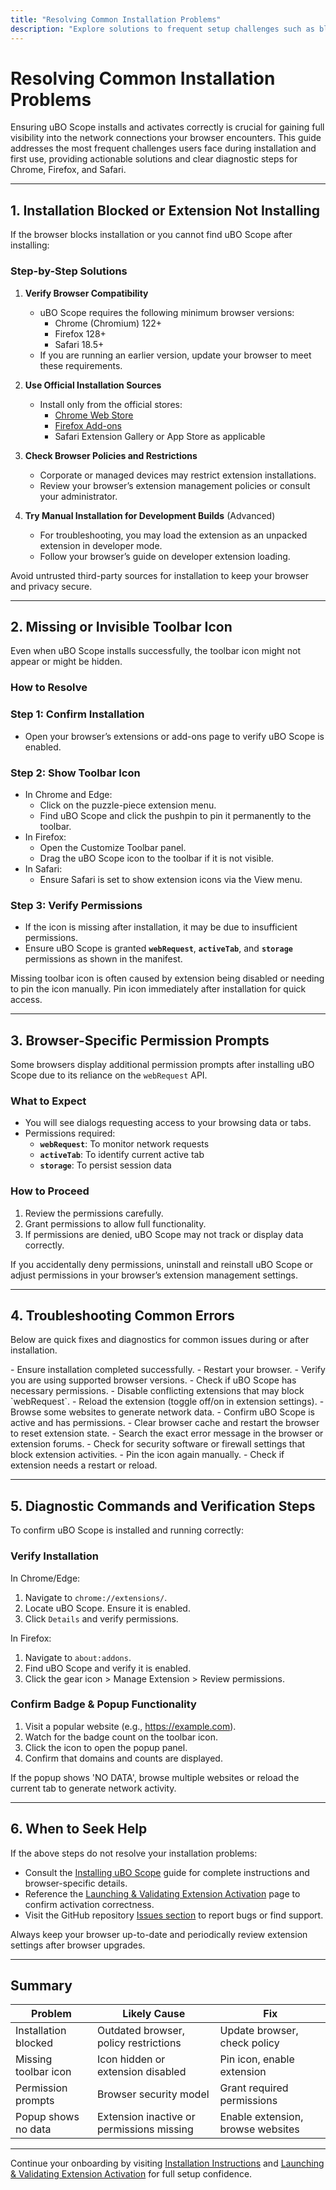 ```yaml
---
title: "Resolving Common Installation Problems"
description: "Explore solutions to frequent setup challenges such as blocked installations, missing extension icon, or browser-specific permission prompts. Step-by-step suggestions guide users through diagnostic and remediation steps."
---
```


# Resolving Common Installation Problems

Ensuring uBO Scope installs and activates correctly is crucial for gaining full visibility into the network connections your browser encounters. This guide addresses the most frequent challenges users face during installation and first use, providing actionable solutions and clear diagnostic steps for Chrome, Firefox, and Safari.

---

## 1. Installation Blocked or Extension Not Installing

If the browser blocks installation or you cannot find uBO Scope after installing:

### Step-by-Step Solutions

1. **Verify Browser Compatibility**
   - uBO Scope requires the following minimum browser versions:
     - Chrome (Chromium) 122+
     - Firefox 128+
     - Safari 18.5+
   - If you are running an earlier version, update your browser to meet these requirements.

2. **Use Official Installation Sources**
   - Install only from the official stores:
     - [Chrome Web Store](https://chromewebstore.google.com/detail/ubo-scope/bbdpgcaljkaaigfcomhidmneffjjjfgp)
     - [Firefox Add-ons](https://addons.mozilla.org/firefox/addon/ubo-scope/)
     - Safari Extension Gallery or App Store as applicable

3. **Check Browser Policies and Restrictions**
   - Corporate or managed devices may restrict extension installations.
   - Review your browser’s extension management policies or consult your administrator.

4. **Try Manual Installation for Development Builds** (Advanced)
   - For troubleshooting, you may load the extension as an unpacked extension in developer mode.
   - Follow your browser’s guide on developer extension loading.

<Tip>
Avoid untrusted third-party sources for installation to keep your browser and privacy secure.
</Tip>

---

## 2. Missing or Invisible Toolbar Icon

Even when uBO Scope installs successfully, the toolbar icon might not appear or might be hidden.

### How to Resolve

### Step 1: Confirm Installation
- Open your browser’s extensions or add-ons page to verify uBO Scope is enabled.

### Step 2: Show Toolbar Icon
- In Chrome and Edge:
  - Click on the puzzle-piece extension menu.
  - Find uBO Scope and click the pushpin to pin it permanently to the toolbar.
- In Firefox:
  - Open the Customize Toolbar panel.
  - Drag the uBO Scope icon to the toolbar if it is not visible.
- In Safari:
  - Ensure Safari is set to show extension icons via the View menu.

### Step 3: Verify Permissions
- If the icon is missing after installation, it may be due to insufficient permissions.
- Ensure uBO Scope is granted **`webRequest`**, **`activeTab`**, and **`storage`** permissions as shown in the manifest.

<Tip>
Missing toolbar icon is often caused by extension being disabled or needing to pin the icon manually. Pin icon immediately after installation for quick access.
</Tip>

---

## 3. Browser-Specific Permission Prompts

Some browsers display additional permission prompts after installing uBO Scope due to its reliance on the `webRequest` API.

### What to Expect

- You will see dialogs requesting access to your browsing data or tabs.
- Permissions required:
  - **`webRequest`**: To monitor network requests
  - **`activeTab`**: To identify current active tab
  - **`storage`**: To persist session data

### How to Proceed

1. Review the permissions carefully.
2. Grant permissions to allow full functionality.
3. If permissions are denied, uBO Scope may not track or display data correctly.

<Warning>
If you accidentally deny permissions, uninstall and reinstall uBO Scope or adjust permissions in your browser’s extension management settings.
</Warning>

---

## 4. Troubleshooting Common Errors

Below are quick fixes and diagnostics for common issues during or after installation.

<AccordionGroup title="Common Installation Issues and Solutions">
<Accordion title="Extension Does Not Appear in Extensions List">
- Ensure installation completed successfully.
- Restart your browser.
- Verify you are using supported browser versions.
</Accordion>
<Accordion title="No Badge Count Displayed on Toolbar Icon">
- Check if uBO Scope has necessary permissions.
- Disable conflicting extensions that may block `webRequest`.
- Reload the extension (toggle off/on in extension settings).
</Accordion>
<Accordion title="Popup Panel Shows 'No Data' or Is Empty">
- Browse some websites to generate network data.
- Confirm uBO Scope is active and has permissions.
- Clear browser cache and restart the browser to reset extension state.
</Accordion>
<Accordion title="Error or Warning Messages During Installation">
- Search the exact error message in the browser or extension forums.
- Check for security software or firewall settings that block extension activities.
</Accordion>
<Accordion title="Icon Missing After Browser Update">
- Pin the icon again manually.
- Check if extension needs a restart or reload.
</Accordion>
</AccordionGroup>

---

## 5. Diagnostic Commands and Verification Steps

To confirm uBO Scope is installed and running correctly:

### Verify Installation

In Chrome/Edge:

1. Navigate to `chrome://extensions/`.
2. Locate uBO Scope. Ensure it is enabled.
3. Click `Details` and verify permissions.

In Firefox:

1. Navigate to `about:addons`.
2. Find uBO Scope and verify it is enabled.
3. Click the gear icon > Manage Extension > Review permissions.

### Confirm Badge & Popup Functionality

1. Visit a popular website (e.g., https://example.com).
2. Watch for the badge count on the toolbar icon.
3. Click the icon to open the popup panel.
4. Confirm that domains and counts are displayed.

<Tip>
If the popup shows 'NO DATA', browse multiple websites or reload the current tab to generate network activity.
</Tip>

---

## 6. When to Seek Help

If the above steps do not resolve your installation problems:

- Consult the [Installing uBO Scope](https://yourdocs/getting-started/installation-overview/installation-instructions) guide for complete instructions and browser-specific details.
- Reference the [Launching & Validating Extension Activation](https://yourdocs/getting-started/first-run-and-configuration/launch-validate-extension) page to confirm activation correctness.
- Visit the GitHub repository [Issues section](https://github.com/gorhill/uBO-Scope/issues) to report bugs or find support.

<Note>
Always keep your browser up-to-date and periodically review extension settings after browser upgrades.
</Note>

---

## Summary
| Problem | Likely Cause | Fix |
|---------|--------------|-----|
| Installation blocked | Outdated browser, policy restrictions | Update browser, check policy |
| Missing toolbar icon | Icon hidden or extension disabled | Pin icon, enable extension |
| Permission prompts | Browser security model | Grant required permissions |
| Popup shows no data | Extension inactive or permissions missing | Enable extension, browse websites |


---

Continue your onboarding by visiting [Installation Instructions](https://yourdocs/getting-started/installation-overview/installation-instructions) and [Launching & Validating Extension Activation](https://yourdocs/getting-started/first-run-and-configuration/launch-validate-extension) for full setup confidence.
